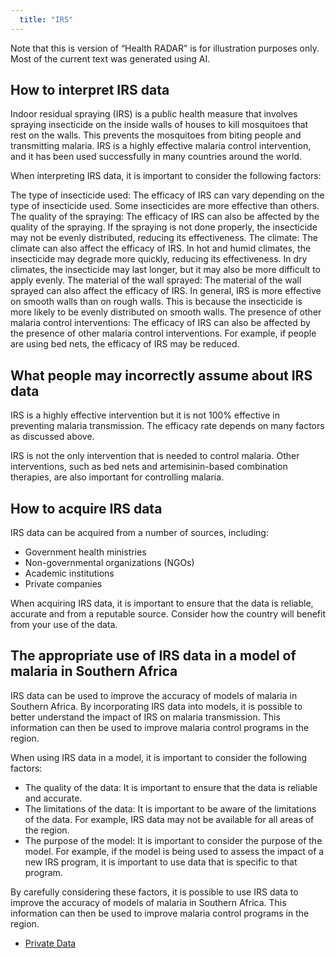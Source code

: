 ```yaml
---
  title: "IRS"
---
```


:::{.callout-warning}
Note that this is version of "Health RADAR" is for illustration purposes only. 
Most of the current text was generated using AI.
:::

## How to interpret IRS data

Indoor residual spraying (IRS) is a public health measure that involves spraying insecticide on the inside walls of houses to kill mosquitoes that rest on the walls. This prevents the mosquitoes from biting people and transmitting malaria. IRS is a highly effective malaria control intervention, and it has been used successfully in many countries around the world.

When interpreting IRS data, it is important to consider the following factors:
  
The type of insecticide used: The efficacy of IRS can vary depending on the type of insecticide used. Some insecticides are more effective than others.
The quality of the spraying: The efficacy of IRS can also be affected by the quality of the spraying. If the spraying is not done properly, the insecticide may not be evenly distributed, reducing its effectiveness.
The climate: The climate can also affect the efficacy of IRS. In hot and humid climates, the insecticide may degrade more quickly, reducing its effectiveness. In dry climates, the insecticide may last longer, but it may also be more difficult to apply evenly.
The material of the wall sprayed: The material of the wall sprayed can also affect the efficacy of IRS. In general, IRS is more effective on smooth walls than on rough walls. This is because the insecticide is more likely to be evenly distributed on smooth walls.
The presence of other malaria control interventions: The efficacy of IRS can also be affected by the presence of other malaria control interventions. For example, if people are using bed nets, the efficacy of IRS may be reduced.

## What people may incorrectly assume about IRS data

IRS is a highly effective intervention but it is not 100% effective in preventing malaria transmission. The efficacy rate depends on many factors as discussed above.

IRS is not the only intervention that is needed to control malaria. Other interventions, such as bed nets and artemisinin-based combination therapies, are also important for controlling malaria.

## How to acquire IRS data

IRS data can be acquired from a number of sources, including:
  
* Government health ministries
* Non-governmental organizations (NGOs)
* Academic institutions
* Private companies

When acquiring IRS data, it is important to ensure that the data is reliable, accurate and from a reputable source. Consider how the country will benefit from your use of the data. 

## The appropriate use of IRS data in a model of malaria in Southern Africa

IRS data can be used to improve the accuracy of models of malaria in Southern Africa. 
By incorporating IRS data into models, it is possible to better understand the impact of IRS on malaria transmission. This information can then be used to improve malaria control programs in the region.

When using IRS data in a model, it is important to consider the following factors:
  
* The quality of the data: It is important to ensure that the data is reliable and accurate.
* The limitations of the data: It is important to be aware of the limitations of the data. For example, IRS data may not be available for all areas of the region.
* The purpose of the model: It is important to consider the purpose of the model. For example, if the model is being used to assess the impact of a new IRS program, it is important to use data that is specific to that program.

By carefully considering these factors, it is possible to use IRS data to improve the accuracy of models of malaria in Southern Africa. This information can then be used to improve malaria control programs in the region.

* [Private Data](/datasets/irs_general.html)
